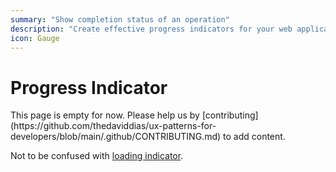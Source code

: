 ```yaml
---
summary: "Show completion status of an operation"
description: "Create effective progress indicators for your web applications. Learn best practices for implementing progress bars, step indicators, and completion feedback with proper accessibility."
icon: Gauge
---
```



# Progress Indicator

<Callout type="warning">
  This page is empty for now. Please help us by
  [contributing](https://github.com/thedaviddias/ux-patterns-for-developers/blob/main/.github/CONTRIBUTING.md)
  to add content.
</Callout>

Not to be confused with [loading indicator](/patterns/user-feedback/loading-indicator).
